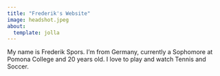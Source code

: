 ```yaml
---
title: "Frederik's Website"
image: headshot.jpeg
about:
  template: jolla
---
```


My name is Frederik Spors. I'm from Germany, currently a Sophomore at Pomona College and 20 years old. I love to play and watch Tennis and Soccer.
